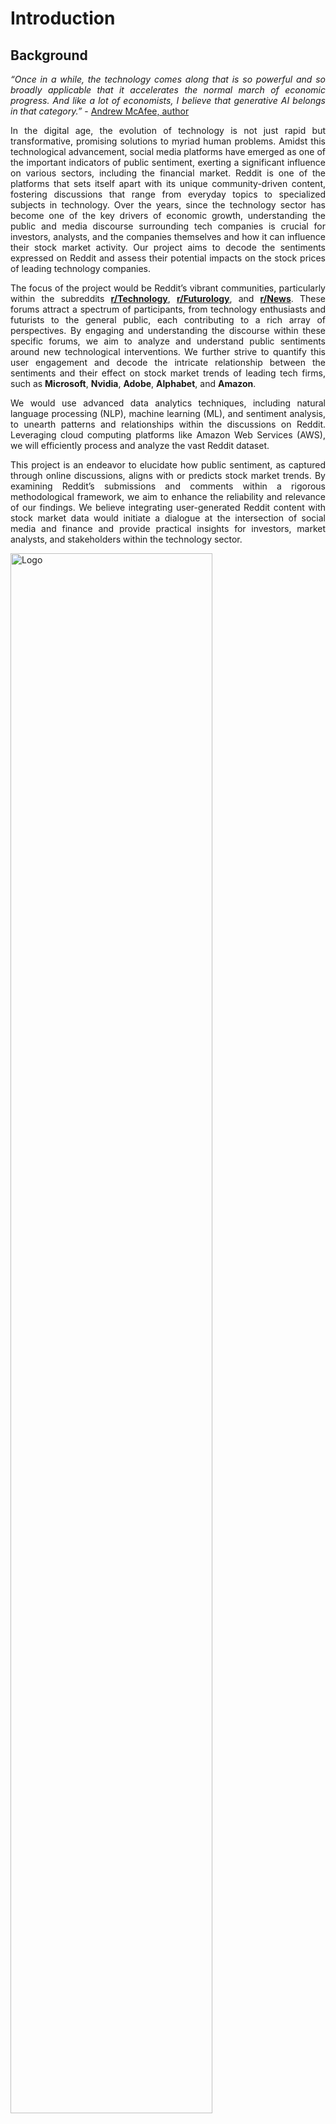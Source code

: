 # Introduction



## Background

::: {.main style="text-align: justify; text-justify: inter-word;"}

*"Once in a while, the technology comes along that is so powerful and so broadly applicable that it accelerates the normal march of economic progress. And like a lot of economists, I believe that generative AI belongs in that category."* - [Andrew McAfee, author](https://www.linkedin.com/video/live/urn:li:ugcPost:7126176289861832705/)

In the digital age, the evolution of technology is not just rapid but transformative, promising solutions to myriad human problems. Amidst this technological advancement, social media platforms have emerged as one of the important indicators of public sentiment, exerting a significant influence on various sectors, including the financial market. Reddit is one of the platforms that sets itself apart with its unique community-driven content, fostering discussions that range from everyday topics to specialized subjects in technology.
Over the years, since the technology sector has become one of the key drivers of economic growth, understanding the public and media discourse surrounding tech companies is crucial for investors, analysts, and the companies themselves and how it can influence their stock market activity. Our project aims to decode the sentiments expressed on Reddit and assess their potential impacts on the stock prices of leading technology companies. 


The focus of the project would be Reddit's vibrant communities, particularly within the subreddits [<strong>**r/Technology**</strong>](https://www.reddit.com/r/technology/), [<strong>**r/Futurology**</strong>](https://www.reddit.com/r/Futurology/), and [<strong>**r/News**</strong>](https://www.reddit.com/r/news/). These forums attract a spectrum of participants, from technology enthusiasts and futurists to the general public, each contributing to a rich array of perspectives. By engaging and understanding the discourse within these specific forums, we aim to analyze and understand public sentiments around new technological interventions. We further strive to quantify this user engagement and decode the intricate relationship between the sentiments and their effect on stock market trends of leading tech firms, such as <strong>**Microsoft**</strong>, <strong>**Nvidia**</strong>, <strong>**Adobe**</strong>, <strong>**Alphabet**</strong>, and <strong>**Amazon**</strong>. 

We would use advanced data analytics techniques, including natural language processing (NLP), machine learning (ML), and sentiment analysis, to unearth patterns and relationships within the discussions on Reddit. Leveraging cloud computing platforms like Amazon Web Services (AWS), we will efficiently process and analyze the vast Reddit dataset.

This project is an endeavor to elucidate how public sentiment, as captured through online discussions, aligns with or predicts stock market trends. By examining Reddit's submissions and comments within a rigorous methodological framework, we aim to enhance the reliability and relevance of our findings. We believe integrating user-generated Reddit content with stock market data would initiate a dialogue at the intersection of social media and finance and provide practical insights for investors, market analysts, and stakeholders within the technology sector.


<img src="Pics/logo-mcheck.jpeg" alt="Logo" style="width: 80%; height: 80%;">

:::


## About the Team

::: {.main style="text-align: justify; text-justify: inter-word;"}

We are a team of four students pursuing  MS in Data Science and Public Policy at Georgetown University. Our diverse backgrounds unite a shared passion for leveraging data-driven insights to address complex societal issues. In this project, we bring together our collective expertise in data analysis, machine learning, and public policy to explore the intersection of social media sentiment on financial markets. Our collaboration is grounded in a commitment to rigorous research and a shared belief in the power of data to illuminate the underpinnings of economic trends and inform policy decisions. As we delve into this project, we aim to contribute to the academic dialogue around technology and finance.


<div style="text-align: center;">
  <a href="https://www.linkedin.com/in/jiaqin-wu-0315b6243/" target="_blank">Jiaqin Wu</a> |
  <a href="" target="_blank">Yetong Xu</a> |
  <a href="https://www.linkedin.com/in/madhvi-malhotra/" target="_blank">Madhvi M</a> |
  <a href="https://www.linkedin.com/in/member4" target="_blank">Yuyuan Kang</a>
</div>


:::
